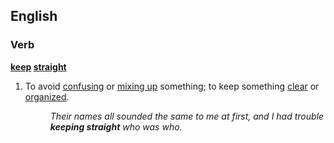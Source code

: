 ==English==

===Verb===
'''[[keep]] [[straight]]'''
# {{idiomatic}} To avoid [[confusing]] or [[mix up|mixing up]] something; to keep something [[clear]] or [[organized]].
#:''Their names all sounded the same to me at first, and I had trouble '''keeping straight''' who was who.''